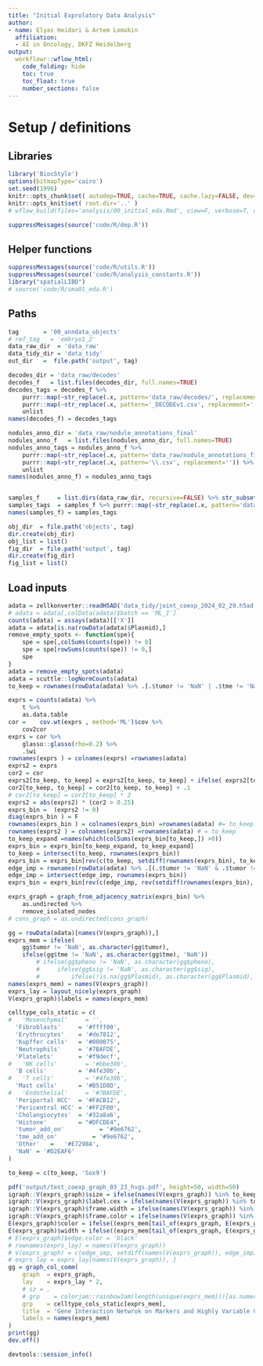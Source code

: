 ```yaml
---
title: "Initial Exprolatory Data Analysis"
author:
- name: Elyas Heidari & Artem Lomakin
  affiliation: 
  - AI in Oncology, DKFZ Heidelberg
output:
  workflowr::wflow_html:
    code_folding: hide
    toc: true
    toc_float: true
    number_sections: false
---
```


# Setup / definitions

## Libraries

```r
library('BiocStyle')
options(bitmapType='cairo')
set.seed(1996)
knitr::opts_chunk$set( autodep=TRUE, cache=TRUE, cache.lazy=FALSE, dev='png' )
knitr::opts_knit$set( root.dir='..' )
# wflow_build(files='analysis/00_initial_eda.Rmd', view=F, verbose=T, delete_cache=T)
```

```r
suppressMessages(source('code/R/dep.R')) 
```

## Helper functions

```r
suppressMessages(source('code/R/utils.R')) 
suppressMessages(source('code/R/analysis_constants.R')) 
library("spatialLIBD")
# source('code/R/sma01_eda.R')
```

## Paths

```r
tag       = '00_anndata_objects' 
# ref_tag   = 'embryo1_2'
data_raw_dir  = 'data_raw'
data_tidy_dir = 'data_tidy'
out_dir   =  file.path('output', tag)

decodes_dir = 'data_raw/decodes'
decodes_f   = list.files(decodes_dir, full.names=TRUE)
decodes_tags = decodes_f %>% 
    purrr::map(~str_replace(.x, pattern='data_raw/decodes/', replacement='')) %>% 
    purrr::map(~str_replace(.x, pattern='_DECODEv1.csv', replacement='')) %>% 
    unlist
names(decodes_f) = decodes_tags

nodules_anno_dir = 'data_raw/nodule_annotations_final'
nodules_anno_f   = list.files(nodules_anno_dir, full.names=TRUE)
nodules_anno_tags = nodules_anno_f %>% 
    purrr::map(~str_replace(.x, pattern='data_raw/nodule_annotations_final/', replacement='')) %>%
    purrr::map(~str_replace(.x, pattern='\\.csv', replacement='')) %>%
    unlist
names(nodules_anno_f) = nodules_anno_tags


samples_f     = list.dirs(data_raw_dir, recursive=FALSE) %>% str_subset('ML')
samples_tags  = samples_f %>% purrr::map(~str_replace(.x, pattern='data_raw/', replacement='')) %>% unlist
names(samples_f) = samples_tags

obj_dir  = file.path('objects', tag)
dir.create(obj_dir)
obj_list = list()
fig_dir  = file.path('output', tag)
dir.create(fig_dir)
fig_list = list()
```


## Load inputs

```r
adata = zellkonverter::readH5AD('data_tidy/joint_coexp_2024_02_29.h5ad')
# adata = adata[,colData(adata)$batch == 'ML_I']
counts(adata) = assays(adata)[['X']]
adata = adata[is.na(rowData(adata)$Plasmid),]
remove_empty_spots <- function(spe){
    spe = spe[,colSums(counts(spe)) != 0]
    spe = spe[rowSums(counts(spe)) != 0,]
    spe
}
adata = remove_empty_spots(adata)
adata = scuttle::logNormCounts(adata)
to_keep = rownames(rowData(adata) %>% .[.$tumor != 'NaN' | .$tme != 'NaN',])# |!is.na(.$Plasmid), ] ) # | .$sig !='NaN',

exprs = counts(adata) %>%
    t %>% 
    as.data.table
cor =    cov.wt(exprs , method='ML')$cov %>%
    cov2cor 
exprs = cor %>%
    glasso::glasso(rho=0.2) %>%
    .$wi 
rownames(exprs ) = colnames(exprs) =rownames(adata) 
exprs2 = exprs
cor2 = cor
exprs2[to_keep, to_keep] = exprs2[to_keep, to_keep] + ifelse( exprs2[to_keep, to_keep] > 0, .3, ifelse( exprs2[to_keep, to_keep] < 0, -.3, 0))
cor2[to_keep, to_keep] = cor2[to_keep, to_keep] + .1
# cor2[to_keep] = cor2[to_keep] * 2
exprs2 = abs(exprs2) * (cor2 > 0.25)
exprs_bin =  (exprs2 != 0)
diag(exprs_bin ) = F
rownames(exprs_bin ) = colnames(exprs_bin) =rownames(adata) #= to_keep
rownames(exprs2 ) = colnames(exprs2) =rownames(adata) # = to_keep
to_keep_expand =names(which(colSums(exprs_bin[to_keep,]) >0))
exprs_bin = exprs_bin[to_keep_expand, to_keep_expand]
to_keep = intersect(to_keep, rownames(exprs_bin))
exprs_bin = exprs_bin[rev(c(to_keep, setdiff(rownames(exprs_bin), to_keep))), rev(c(to_keep, setdiff(rownames(exprs_bin), to_keep)))]
edge_imp = rownames(rowData(adata) %>% .[(.$tumor != 'NaN' & .$tumor != 'tumor_add_on') | (.$tme != 'NaN' & .$tme != 'tme_add_on'),])
edge_imp = intersect(edge_imp, rownames(exprs_bin))
exprs_bin = exprs_bin[rev(c(edge_imp, rev(setdiff(rownames(exprs_bin), edge_imp)))), rev(c(edge_imp, rev(setdiff(rownames(exprs_bin), edge_imp))))]

exprs_graph = graph_from_adjacency_matrix(exprs_bin) %>%
    as.undirected %>%
    remove_isolated_nodes
# cons_graph = as.undirected(cons_graph)

gg = rowData(adata)[names(V(exprs_graph)),]
exprs_mem = ifelse(
    gg$tumor != 'NaN', as.character(gg$tumor), 
    ifelse(gg$tme != 'NaN', as.character(gg$tme), 'NaN')) 
        # ifelse(gg$pheno != 'NaN', as.character(gg$pheno), 
        #     ifelse(gg$sig != 'NaN', as.character(gg$sig), 
        #         ifelse(!is.na(gg$Plasmid), as.character(gg$Plasmid), 'NaN')))))
names(exprs_mem) = names(V(exprs_graph))
exprs_lay = layout_nicely(exprs_graph)
V(exprs_graph)$labels = names(exprs_mem)

celltype_cols_static = c(
#   'Mesenchymal'     = '',
  'Fibroblasts'     = '#ffff00',
  'Erythrocytes'    = '#de7812',
  'Kupffer cells'   = '#000075',
  'Neutrophils'     = '#7BAFDE',
  'Platelets'       = '#f9decf',
#   'NK cells'        = '#bbe30b',
  'B cells'         = '#4fe30b',
#   'T cells'         = '#4fe30b',
  'Mast cells'      = '#B51D8D',
#   'Endothelial'     = '#7BAFDE',
  'Periportal HCC'  = '#FACB12',
  'Pericentral HCC' = '#FF2F00',
  'Cholangiocytes'  = '#32a8a6',
  'Histone'         = "#DFCDE4",
  'tumor_add_on'          = '#9e6762',
  'tme_add_on'          = '#9e6762',
  'Other'   =   '#E7298A',
  'NaN' = '#D2EAF6'
)

to_keep = c(to_keep, 'Sox9')

pdf('output/test_coexp_graph_03_23_hvgs.pdf', height=50, width=50)
igraph::V(exprs_graph)$size = ifelse(names(V(exprs_graph)) %in% to_keep, 5, 2)
igraph::V(exprs_graph)$label.cex = ifelse(names(V(exprs_graph)) %in% to_keep, 2.5, 1)
igraph::V(exprs_graph)$frame.width = ifelse(names(V(exprs_graph)) %in% to_keep, 5, 0)
igraph::V(exprs_graph)$frame.color = ifelse(names(V(exprs_graph)) %in% to_keep, 'black', 0)
E(exprs_graph)$color = ifelse((exprs_mem[tail_of(exprs_graph, E(exprs_graph))] == exprs_mem[head_of(exprs_graph, E(exprs_graph))]) & names(tail_of(exprs_graph, E(exprs_graph))) %in% edge_imp, celltype_cols_static[exprs_mem[head_of(exprs_graph, E(exprs_graph))]], '#C1BFBF')
E(exprs_graph)$width = ifelse((exprs_mem[tail_of(exprs_graph, E(exprs_graph))] == exprs_mem[head_of(exprs_graph, E(exprs_graph))]) & names(tail_of(exprs_graph, E(exprs_graph))) %in% edge_imp, 25, 1)
# E(exprs_graph)$edge.color = 'black'
# rownames(exprs_lay) = names(V(exprs_graph))
# V(exprs_graph) = c(edge_imp, setdiff(names(V(exprs_graph)), edge_imp))
# exprs_lay = exprs_lay[names(V(exprs_graph)), ]
gg = graph_col_comm(
    graph  = exprs_graph, 
    lay    = exprs_lay * 2, 
    # sz = ,
    # grp    = colorjam::rainbowJam(length(unique(exprs_mem)))[as.numeric(as.factor(exprs_mem))], 
    grp    = celltype_cols_static[exprs_mem],
    title  = 'Gene Interaction Netwrok on Markers and Highly Variable Genes', 
    labels = names(exprs_mem)
)
print(gg)
dev.off()

```


```r
devtools::session_info()
```
